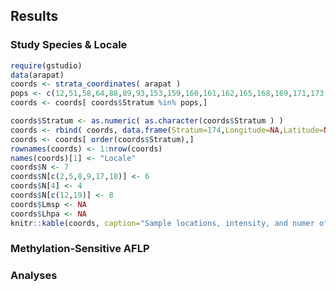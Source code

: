 ## Results

### Study Species & Locale

```r
require(gstudio)
data(arapat)
coords <- strata_coordinates( arapat )
pops <- c(12,51,58,64,88,89,93,153,159,160,161,162,165,168,169,171,173,174,175,177)
coords <- coords[ coords$Stratum %in% pops,]

coords$Stratum <- as.numeric( as.character(coords$Stratum ) )
coords <- rbind( coords, data.frame(Stratum=174,Longitude=NA,Latitude=NA))
coords <- coords[ order(coords$Stratum),]
rownames(coords) <- 1:nrow(coords)
names(coords)[1] <- "Locale"
coords$N <- 7
coords$N[c(2,5,8,9,17,18)] <- 6
coords$N[4] <- 4
coords$N[c(12,19)] <- 8
coords$Lmsp <- NA
coords$Lhpa <- NA
knitr::kable(coords, caption="Sample locations, intensity, and numer of loci genotyped for both methylation sensitive (L<sub>HPA-II</sub>) and methylation insensivite (L<sub>MspI</sub>) markers.")
```



### Methylation-Sensitive AFLP 


### Analyses
